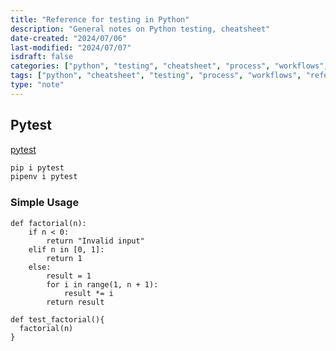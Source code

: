 ```yaml
---
title: "Reference for testing in Python"
description: "General notes on Python testing, cheatsheet"
date-created: "2024/07/06"
last-modified: "2024/07/07"
isdraft: false
categories: ["python", "testing", "cheatsheet", "process", "workflows", "reference"]
tags: ["python", "cheatsheet", "testing", "process", "workflows", "reference"]
type: "note"
---
```


## Pytest

[pytest](https://docs.pytest.org/en/stable/how-to/usage.html)

```sh 
pip i pytest 
pipenv i pytest 

```

### Simple Usage 

```python:title="factorial"
def factorial(n):
    if n < 0:
        return "Invalid input"
    elif n in [0, 1]:
        return 1
    else:
        result = 1
        for i in range(1, n + 1):
            result *= i
        return result 
```

```python:title=""
def test_factorial(){
  factorial(n)
}
```